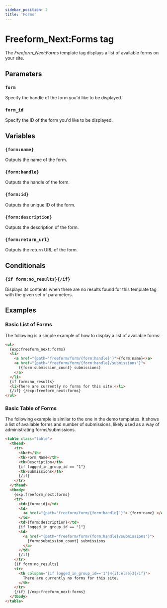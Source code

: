 ```yaml
---
sidebar_position: 2
title: 'Forms'
---
```


# Freeform_Next:Forms tag

The _Freeform_Next:Forms_ template tag displays a list of available forms on your site.

## Parameters

### `form`

Specify the handle of the form you'd like to be displayed.

### `form_id`

Specify the ID of the form you'd like to be displayed.

## Variables

### `{form:name}`

Outputs the name of the form.

### `{form:handle}`

Outputs the handle of the form.

### `{form:id}`

Outputs the unique ID of the form.

### `{form:description}`

Outputs the description of the form.

### `{form:return_url}`

Outputs the return URL of the form.

## Conditionals

### `{if form:no_results}{/if}`

Displays its contents when there are no results found for this template tag with the given set of parameters.

## Examples

### Basic List of Forms

The following is a simple example of how to display a list of available forms:

```html
<ul>
  {exp:freeform_next:forms}
  <li>
    <a href="{path='freeform/form/{form:handle}'}">{form:name}</a>
    <a href="{path='freeform/form/{form:handle}/submissions'}">
      ({form:submission_count} submissions)
    </a>
  </li>
  {if form:no_results}
  <li>There are currently no forms for this site.</li>
  {/if} {/exp:freeform_next:forms}
</ul>
```

### Basic Table of Forms

The following example is similar to the one in the demo templates. It shows a list of available forms and number of submissions, likely used as a way of administrating forms/submissions.

```html
<table class="table">
  <thead>
    <tr>
      <th>#</th>
      <th>Form Name</th>
      <th>Description</th>
      {if logged_in_group_id == "1"}
      <th>Submissions</th>
      {/if}
    </tr>
  </thead>
  <tbody>
    {exp:freeform_next:forms}
    <tr>
      <td>{form:id}</td>
      <td>
        <a href="{path='freeform/form/{form:handle}'}"> {form:name} </a>
      </td>
      <td>{form:description}</td>
      {if logged_in_group_id == "1"}
      <td>
        <a href="{path='freeform/form/{form:handle}/submissions'}">
          {form:submission_count} submissions
        </a>
      </td>
      {/if}
    </tr>
    {if form:no_results}
    <tr>
      <th colspan="{if logged_in_group_id=='1'}4{if:else}3{/if}">
        There are currently no forms for this site.
      </th>
    </tr>
    {/if} {/exp:freeform_next:forms}
  </tbody>
</table>
```
